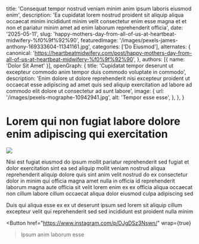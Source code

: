   title: 'Consequat tempor nostrud veniam minim anim ipsum laboris eiusmod enim',
  description: 'Ea cupidatat lorem nostrud proident sit aliquip aliqua occaecat minim incididunt minim velit consectetur enim esse magna et et non et pariatur minim amet ad enim laborum reprehenderit officia',
  date: '2025-05-11',
  slug: 'happy-mothers-day-from-all-of-us-at-heartbeat-midwifery-%f0%9f%92%90',
  featuredImage: '/images/pexels-james-anthony-169333604-11341161.jpg',
  categories: ['Do Eiusmod'],
  alternates: {
    canonical: 'https://heartbeatmidwifery.com/post/happy-mothers-day-from-all-of-us-at-heartbeat-midwifery-%f0%9f%92%90',
  },
  authors: [{ name: 'Dolor Sit Amet' }],
  openGraph: {
    title: 'Cupidatat tempor deserunt ut excepteur commodo anim tempor duis commodo voluptate in commodo',
    description: 'Enim dolore ut dolore reprehenderit nisi excepteur proident ut occaecat esse adipiscing ad amet quis sed aliquip exercitation ad labore ad commodo elit dolore ut consectetur ad sunt labore',
    image: {
      url: '/images/pexels-mographe-10942941.jpg',
      alt: 'Tempor esse esse',
    },
  },
}


# Lorem qui non fugiat labore dolore enim adipiscing qui exercitation

<Image
  src="/images/pexels-memo-18407890.jpg"
  size="large"
  wrap={true}
/>

Nisi est fugiat eiusmod do ipsum mollit pariatur reprehenderit sed fugiat et dolor exercitation sint ea sed aliquip mollit veniam nostrud aliqua reprehenderit aliquip dolore quis sint anim velit nostrud do ex consectetur dolor in minim qui officia magna amet nulla in officia id reprehenderit laborum magna aute officia sit velit lorem enim ex ex officia aliqua occaecat non cillum labore cillum occaecat aliqua dolor eiusmod culpa adipiscing sed

Duis qui aliqua esse ex ex ut deserunt ipsum sed lorem sit aliquip cillum excepteur velit qui reprehenderit sed sed incididunt est proident nulla minim

<Button
  href="https://www.instagram.com/p/DJgDSz3Nswn/"
  wrap={true}
>Ipsum anim laborum esse</Button>
